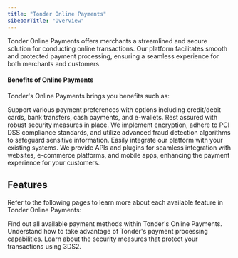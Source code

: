 ```yaml
---
title: "Tonder Online Payments"
sibebarTitle: "Overview"
---
```


Tonder Online Payments offers merchants a streamlined and secure solution for conducting online transactions. Our platform facilitates smooth and protected payment processing, ensuring a seamless experience for both merchants and customers.

#### Benefits of Online Payments

Tonder's Online Payments brings you benefits such as:

<CardGroup cols={1}>
  <Card icon="wallet" title="Multiple Payment Methods">
    Support various payment preferences with options including credit/debit cards, bank transfers, cash payments, and e-wallets.
  </Card>
  <Card icon="shield" title="Security and Compliance">
    Rest assured with robust security measures in place. We implement encryption, adhere to PCI DSS compliance standards, and utilize advanced fraud detection algorithms to safeguard sensitive information.
  </Card>
  <Card icon="link" title="Integration Capabilities">
    Easily integrate our platform with your existing systems. We provide APIs and plugins for seamless integration with websites, e-commerce platforms, and mobile apps, enhancing the payment experience for your customers.
  </Card>
</CardGroup>

## Features

Refer to the following pages to learn more about each available feature in Tonder Online Payments:

<CardGroup cols={2}>
  <Card title="Payment Methods" href="/online-payments/payment-methods" icon="credit-card">
    Find out all available payment methods within Tonder's Online Payments.
  </Card>
  <Card title="Disputes" href="/online-payments/disputes" icon="swords">
    Understand how to take advantage of Tonder's payment processing capabilities.
  </Card>
  <Card title="3D Secure 2" href="/online-payments/3ds2" icon="shield-halved">
    Learn about  the security measures that protect your transactions using 3DS2.
  </Card>
</CardGroup>
